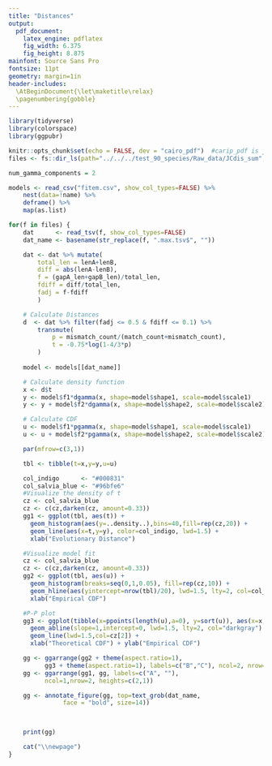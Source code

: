 ```yaml
---
title: "Distances"
output:
  pdf_document:
    latex_engine: pdflatex
    fig_width: 6.375
    fig_height: 8.875
mainfont: Source Sans Pro
fontsize: 11pt
geometry: margin=1in
header-includes:
  \AtBeginDocument{\let\maketitle\relax}
  \pagenumbering{gobble}
---
```


```r
library(tidyverse)
library(colorspace)
library(ggpubr)

knitr::opts_chunk$set(echo = FALSE, dev = "cairo_pdf")  #carip_pdf is just a gradphic device
files <- fs::dir_ls(path="../../../test_90_species/Raw_data/JCdis_sum", glob="*.max.tsv")

num_gamma_components = 2

models <- read_csv("fitem.csv", show_col_types=FALSE) %>% 
    nest(data=!name) %>% 
    deframe() %>%
    map(as.list)
```

```r
for(f in files) {
    dat      <- read_tsv(f, show_col_types=FALSE)
    dat_name <- basename(str_replace(f, ".max.tsv$", ""))

    dat <- dat %>% mutate(
        total_len = lenA+lenB,
        diff = abs(lenA-lenB),
        f = (gapA_len+gapB_len)/total_len,
        fdiff = diff/total_len,
        fadj = f-fdiff
        )

    # Calculate Distances
    d  <- dat %>% filter(fadj <= 0.5 & fdiff <= 0.1) %>%
        transmute(
            p = mismatch_count/(match_count+mismatch_count),
            t = -0.75*log(1-4/3*p)
        )
    
    model <- models[[dat_name]]

    # Calculate density function
    x <- d$t
    y <- model$f1*dgamma(x, shape=model$shape1, scale=model$scale1)
    y <- y + model$f2*dgamma(x, shape=model$shape2, scale=model$scale2)

    # Calculate CDF
    u <- model$f1*pgamma(x, shape=model$shape1, scale=model$scale1)
    u <- u + model$f2*pgamma(x, shape=model$shape2, scale=model$scale2)

    par(mfrow=c(3,1))

    tbl <- tibble(t=x,y=y,u=u)

    col_indigo      <- "#000831"
    col_salvia_blue <- "#96bfe6"
    #Visualize the density of t
    cz <- col_salvia_blue
    cz <- c(cz,darken(cz, amount=0.33))
    gg1 <- ggplot(tbl, aes(t)) + 
      geom_histogram(aes(y=..density..),bins=40,fill=rep(cz,20)) +
      geom_line(aes(x=t,y=y), color=col_indigo, lwd=1.5) +
      xlab("Evolutionary Distance")

    #Visualize model fit
    cz <- col_salvia_blue
    cz <- c(cz,darken(cz, amount=0.33))
    gg2 <- ggplot(tbl, aes(u)) +
      geom_histogram(breaks=seq(0,1,0.05), fill=rep(cz,10)) +
      geom_hline(aes(yintercept=nrow(tbl)/20), lwd=1.5, lty=2, col=col_indigo) +
      xlab("Empirical CDF")

    #P-P plot 
    gg3 <- ggplot(tibble(x=ppoints(length(u),a=0), y=sort(u)), aes(x=x,y=y)) +
      geom_abline(slope=1,intercept=0, lwd=1.5, lty=2, col="darkgray") +
      geom_line(lwd=1.5,col=cz[2]) +
      xlab("Theoretical CDF") + ylab("Empirical CDF")

    gg <- ggarrange(gg2 + theme(aspect.ratio=1),
          gg3 + theme(aspect.ratio=1), labels=c("B","C"), ncol=2, nrow=1)
    gg <- ggarrange(gg1, gg, labels=c("A", ""), 
          ncol=1,nrow=2, heights=c(2,1))

    gg <- annotate_figure(gg, top=text_grob(dat_name, 
               face = "bold", size=14))

 

    print(gg)

    cat("\\newpage")
}
```
